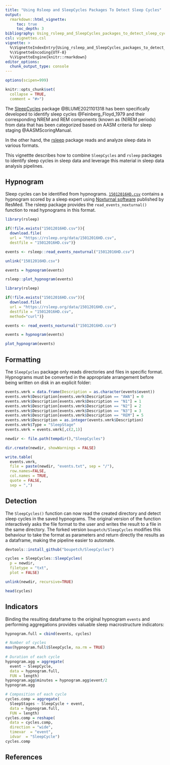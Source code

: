 ```yaml
---
title: "Using Rsleep and SleepCycles Packages To Detect Sleep Cycles"
output: 
  rmarkdown::html_vignette:
     toc: true
     toc_depth: 3
bibliography: Using_rsleep_and_SleepCycles_packages_to_detect_sleep_cycles.bibtex
csl: vignettes.csl
vignette: >
  %\VignetteIndexEntry{Using_rsleep_and_SleepCycles_packages_to_detect_sleep_cycles}
  %\VignetteEncoding{UTF-8}
  %\VignetteEngine{knitr::rmarkdown}
editor_options: 
  chunk_output_type: console
---
```


```r
options(scipen=999)

knitr::opts_chunk$set(
  collapse = TRUE,
  comment = "#>")
```

The [SleepCycles](https://CRAN.R-project.org/package=SleepCycles) package @BLUME2021101318 has been specifically developed to identify sleep cycles @Feinberg_Floyd_1979 and their corresponding NREM and REM components (known as (N)REM periods) from data that has been categorized based on AASM criteria for sleep staging @AASMScoringManual.

In the other hand, the [rsleep](https://rsleep.org/) package reads and analyze sleep data in various formats.

This vignettte describes how to combine `SleepCycles` and `rsleep` packages to identify sleep cycles in sleep data and leverage this material in sleep data analysis pipelines.

## Hypnogram

Sleep cycles can be identified from hypnograms. [`15012016HD.csv`](https://rsleep.org/data/15012016HD.csv) contains a hypnogram scored by a sleep expert using [Noxturnal software](https://www.resmed.co.uk/healthcare-professional/diagnostics/noxturnal/) published by ResMed. The rsleep package provides the `read_events_noxturnal()` function to read hypnograms in this format.

```r
library(rsleep)

if(!file.exists("15012016HD.csv")){
  download.file(
  url = "https://rsleep.org/data/15012016HD.csv",
  destfile = "15012016HD.csv")}

events <- rsleep::read_events_noxturnal("15012016HD.csv")

unlink("15012016HD.csv")

events = hypnogram(events)

rsleep::plot_hypnogram(events)
```

```r
library(rsleep)

if(!file.exists("15012016HD.csv")){
  download.file(
  url = "https://rsleep.org/data/15012016HD.csv",
  destfile = "15012016HD.csv",
  method="curl")}

events <- read_events_noxturnal("15012016HD.csv")

events = hypnogram(events)

plot_hypnogram(events)
```

## Formatting

Tne `SleepCycles` package only reads directories and files in specific format. Hypnograms must be converted in the appropriate arrangement before being written on disk in an explicit folder:

```r

events.vmrk = data.frame(Description = as.character(events$event))
events.vmrk$Description[events.vmrk$Description == "AWA"] = 0
events.vmrk$Description[events.vmrk$Description == "N1"] = 1
events.vmrk$Description[events.vmrk$Description == "N2"] = 2
events.vmrk$Description[events.vmrk$Description == "N3"] = 3
events.vmrk$Description[events.vmrk$Description == "REM"] = 5
events.vmrk$Description = as.integer(events.vmrk$Description)
events.vmrk$Type = "SleepStage"
events.vmrk = events.vmrk[,c(2,1)]

newdir <- file.path(tempdir(),"SleepCycles")

dir.create(newdir, showWarnings = FALSE)

write.table(
  events.vmrk, 
  file = paste(newdir, "events.txt", sep = "/"),
  row.names=FALSE,
  col.names = TRUE, 
  quote = FALSE, 
  sep = ",")


```

## Detection

The `SleepCycles()` function can now read the created directory and detect sleep cycles in the saved hypnograms. The original version of the function interactively asks the file format to the user and writes the result to a file in the same directory. The forked version `boupetch/SleepCycles` modifies this behaviour to take the format as parameters and return directly the results as a dataframe, making the pipeline easier to automate.

```r

devtools::install_github("boupetch/SleepCycles")

cycles = SleepCycles::SleepCycles(
  p = newdir, 
  filetype = "txt", 
  plot = FALSE)

unlink(newdir, recursive=TRUE)

head(cycles)

```

## Indicators

Binding the resulting dataframe to the original hypnogram `events` and performing aggregations provides valuable sleep macrostructure indicators:

```r

hypnogram.full = cbind(events, cycles)

# Number of cycles
max(hypnogram.full$SleepCycle, na.rm = TRUE)
  
# Duration of each cycle
hypnogram.agg = aggregate(
  event ~ SleepCycle, 
  data = hypnogram.full, 
  FUN = length)
hypnogram.agg$minutes = hypnogram.agg$event/2
hypnogram.agg

# Composition of each cycle
cycles.comp = aggregate(
  SleepStages ~ SleepCycle + event, 
  data = hypnogram.full, 
  FUN = length)
cycles.comp = reshape(
  data = cycles.comp, 
  direction = "wide", 
  timevar  = "event",
  idvar  = "SleepCycle")
cycles.comp

```

## References

